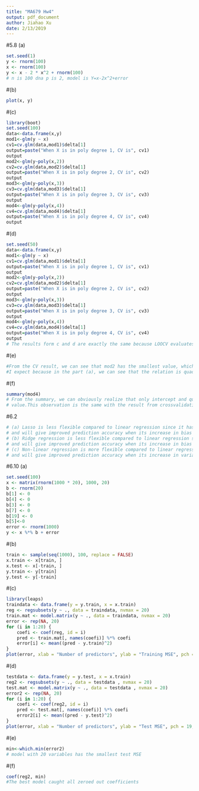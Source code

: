 ```yaml
---
title: "MA679 Hw4"
output: pdf_document
author: Jiahao Xu
date: 2/13/2019
---
```


#5.8 (a)
```r
set.seed(1)
y <- rnorm(100)
x <- rnorm(100)
y <- x - 2 * x^2 + rnorm(100)
# n is 100 dna p is 2, model is Y=x-2x^2+error
```
#(b)
```r
plot(x, y)

```
#(c)
```r
library(boot)
set.seed(100)
data<-data.frame(x,y)
mod1<-glm(y ~ x)
cv1=cv.glm(data,mod1)$delta[1]
output=paste("When X is in poly degree 1, CV is", cv1)
output
mod2<-glm(y~poly(x,2))
cv2=cv.glm(data,mod2)$delta[1]
output=paste("When X is in poly degree 2, CV is", cv2)
output
mod3<-glm(y~poly(x,3))
cv3=cv.glm(data,mod3)$delta[1]
output=paste("When X is in poly degree 3, CV is", cv3)
output
mod4<-glm(y~poly(x,4))
cv4=cv.glm(data,mod4)$delta[1]
output=paste("When X is in poly degree 4, CV is", cv4)
output
```
#(d)
```r
set.seed(50)
data<-data.frame(x,y)
mod1<-glm(y ~ x)
cv1=cv.glm(data,mod1)$delta[1]
output=paste("When X is in poly degree 1, CV is", cv1)
output
mod2<-glm(y~poly(x,2))
cv2=cv.glm(data,mod2)$delta[1]
output=paste("When X is in poly degree 2, CV is", cv2)
output
mod3<-glm(y~poly(x,3))
cv3=cv.glm(data,mod3)$delta[1]
output=paste("When X is in poly degree 3, CV is", cv3)
output
mod4<-glm(y~poly(x,4))
cv4=cv.glm(data,mod4)$delta[1]
output=paste("When X is in poly degree 4, CV is", cv4)
output
# The results form c and d are exactly the same because LOOCV evaluates n folds of a single observation.

```
#(e)
```r
#From the CV result, we can see that mod2 has the smallest value, which x is in 2 degree poly. It is what
#I expect because in the part (a), we can see that the relation is quadratic.
```
#(f)
```r
summary(mod4)
# From the summary, we can obviously realize that only intercept and quadratic term have the significant p
# value.This observation is the same with the result from crossvalidation.
```

#6.2
```r
# (a) Lasso is less flexible compared to linear regression since it has more restrictions
# and will give improved prediction accuracy when its increase in bias less than its decrease in variance.
# (b) Ridge regression is less flexible compared to linear regression since it has more restrictions
# and will give improved prediction accuracy when its increase in bias less than its decrease in variance.
# (c) Non-linear regression is more flexible compared to linear regression since it has no restrictions
# and will give improved prediction accuracy when its increase in variance less than its decrease in bias.

```
#6.10 (a)
```r
set.seed(100)
x <- matrix(rnorm(1000 * 20), 1000, 20)
b <- rnorm(20)
b[1] <- 0
b[4] <- 0
b[3] <- 0
b[7] <- 0
b[19] <- 0
b[5]<-0
error <- rnorm(1000)
y <- x %*% b + error

```
#(b)
```r
train <- sample(seq(1000), 100, replace = FALSE)
x.train <- x[train, ]
x.test <- x[-train, ]
y.train <- y[train]
y.test <- y[-train]
```
#(c)
```r
library(leaps)
traindata <- data.frame(y = y.train, x = x.train)
reg <- regsubsets(y ~ ., data = traindata, nvmax = 20)
train.mat <- model.matrix(y ~ ., data = traindata, nvmax = 20)
error <- rep(NA, 20)
for (i in 1:20) {
    coefi <- coef(reg, id = i)
    pred <- train.mat[, names(coefi)] %*% coefi
    error[i] <- mean((pred - y.train)^2)
}
plot(error, xlab = "Number of predictors", ylab = "Training MSE", pch = 19, type = "b")

```
#(d)
```r
testdata <- data.frame(y = y.test, x = x.train)
reg2 <- regsubsets(y ~ ., data = testdata , nvmax = 20)
test.mat <- model.matrix(y ~ ., data = testdata , nvmax = 20)
error2 <- rep(NA, 20)
for (i in 1:20) {
    coefi <- coef(reg2, id = i)
    pred <- test.mat[, names(coefi)] %*% coefi
    error2[i] <- mean((pred - y.test)^2)
}
plot(error, xlab = "Number of predictors", ylab = "Test MSE", pch = 19, type = "b")

```
#(e)
```r
min<-which.min(error2)
# model with 20 variables has the smallest test MSE
```
#(f)
```r
coef(reg2, min)
#The best model caught all zeroed out coefficients
```

